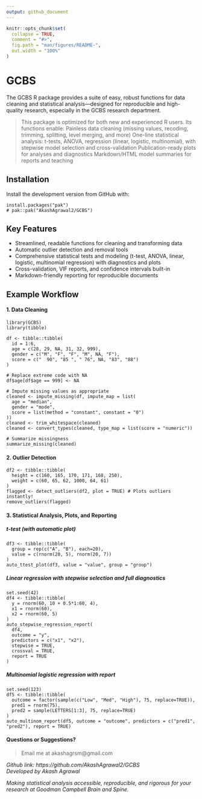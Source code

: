 ```yaml
---
output: github_document
---
```


```r
knitr::opts_chunk$set(
  collapse = TRUE,
  comment = "#>",
  fig.path = "man/figures/README-",
  out.width = "100%"
)
```
# GCBS
The GCBS R package provides a suite of easy, robust functions for data cleaning and statistical analysis—designed for reproducible and high-quality research, especially in the GCBS research department.

> This package is optimized for both new and experienced R users. Its functions enable:
 Painless data cleaning (missing values, recoding, trimming, splitting, level merging, and more)
 One-line statistical analysis: t-tests, ANOVA, regression (linear, logistic, multinomial), with stepwise model selection and cross-validation
 Publication-ready plots for analyses and diagnostics
 Markdown/HTML model summaries for reports and teaching

## Installation
Install the development version from GitHub with:

```
install.packages("pak")
# pak::pak("AkashAgrawal2/GCBS")
```
## Key Features
+ Streamlined, readable functions for cleaning and transforming data
+ Automatic outlier detection and removal tools
+ Comprehensive statistical tests and modeling (t-test, ANOVA, linear, logistic, multinomial regression) with diagnostics and plots
+ Cross-validation, VIF reports, and confidence intervals built-in
+ Markdown-friendly reporting for reproducible documents

## Example Workflow
#### 1. Data Cleaning
```
library(GCBS)
library(tibble)

df <- tibble::tibble(
  id = 1:6,
  age = c(28, 29, NA, 31, 32, 999),
  gender = c("M", "F", "F", "M", NA, "F"),
  score = c("  90", "85 ", " 76", NA, "83", "88")
)

# Replace extreme code with NA
df$age[df$age == 999] <- NA

# Impute missing values as appropriate
cleaned <- impute_missing(df, impute_map = list(
  age = "median", 
  gender = "mode", 
  score = list(method = "constant", constant = "0")
))
cleaned <- trim_whitespace(cleaned)
cleaned <- convert_types(cleaned, type_map = list(score = "numeric"))

# Summarize missingness
summarize_missing(cleaned)
```

#### 2. Outlier Detection
```
df2 <- tibble::tibble(
  height = c(160, 165, 170, 171, 168, 250),
  weight = c(60, 65, 62, 1000, 64, 61)
)
flagged <- detect_outliers(df2, plot = TRUE) # Plots outliers instantly!
remove_outliers(flagged)
```
#### 3. Statistical Analysis, Plots, and Reporting
##### t-test (with automatic plot)
```
df3 <- tibble::tibble(
  group = rep(c("A", "B"), each=20),
  value = c(rnorm(20, 5), rnorm(20, 7))
)
auto_ttest_plot(df3, value = "value", group = "group")
```
##### Linear regression with stepwise selection and full diagnostics
```
set.seed(42)
df4 <- tibble::tibble(
  y = rnorm(60, 10 + 0.5*1:60, 4),
  x1 = rnorm(60),
  x2 = rnorm(60, 5)
)
auto_stepwise_regression_report(
  df4,
  outcome = "y",
  predictors = c("x1", "x2"),
  stepwise = TRUE,
  crossval = TRUE,
  report = TRUE
)
```
##### Multinomial logistic regression with report
```
set.seed(123)
df5 <- tibble::tibble(
  outcome = factor(sample(c("Low", "Med", "High"), 75, replace=TRUE)),
  pred1 = rnorm(75),
  pred2 = sample(LETTERS[1:3], 75, replace=TRUE)
)
auto_multinom_report(df5, outcome = "outcome", predictors = c("pred1", "pred2"), report = TRUE)
```

#### Questions or Suggestions?
> Email me at akashagrsm@gmail.com  

*Github link: https://github.com/AkashAgrawal2/GCBS*  
*Developed by Akash Agrawal*

*Making statistical analysis accessible, reproducible, and rigorous for your research at Goodman Campbell Brain and Spine.*
